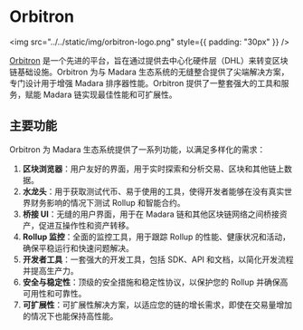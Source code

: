 # Orbitron

<img src="../../static/img/orbitron-logo.png" style={{ padding: "30px" }} />

[Orbitron](https://orbitron.sh) 是一个先进的平台，旨在通过提供去中心化硬件层（DHL）来转变区块链基础设施。Orbitron 为与 Madara 生态系统的无缝整合提供了尖端解决方案，专门设计用于增强 Madara 排序器性能。Orbitron 提供了一整套强大的工具和服务，赋能 Madara 链实现最佳性能和可扩展性。

## 主要功能

Orbitron 为 Madara 生态系统提供了一系列功能，以满足多样化的需求：

1. **区块浏览器**：用户友好的界面，用于实时探索和分析交易、区块和其他链上数据。
2. **水龙头**：用于获取测试代币、易于使用的工具，使得开发者能够在没有真实世界财务影响的情况下测试 Rollup 和智能合约。
3. **桥接 UI**：无缝的用户界面，用于在 Madara 链和其他区块链网络之间桥接资产，促进互操作性和资产转移。
4. **Rollup 监控**：全面的监控工具，用于跟踪 Rollup 的性能、健康状况和活动，确保平稳运行和快速问题解决。
5. **开发者工具**：一套强大的开发工具，包括 SDK、API 和文档，以简化开发流程并提高生产力。
6. **安全与稳定性**：顶级的安全措施和稳定性协议，以保护您的 Rollup 并确保高可用性和可靠性。
7. **可扩展性**：可扩展性解决方案，以适应您的链的增长需求，即使在交易量增加的情况下也能保持高性能。
